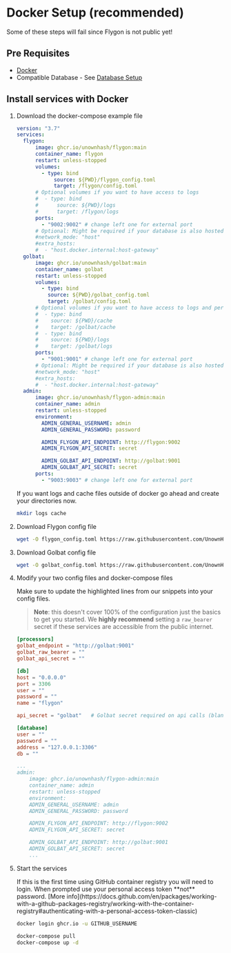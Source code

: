 
# Docker Setup (recommended)

<Callout type="warning" emoji="⚠️">
  Some of these steps will fail since Flygon is not public yet!
</Callout>

## Pre Requisites

- [Docker](https://docs.docker.com/engine/install/)
- Compatible Database - See [Database Setup](/docs/other/database)

## Install services with Docker

1. Download the docker-compose example file

    ```yml filename="docker-compose.yml"
    version: "3.7"
    services:
      flygon:
          image: ghcr.io/unownhash/flygon:main
          container_name: flygon
          restart: unless-stopped
          volumes:
            - type: bind
                source: ${PWD}/flygon_config.toml
                target: /flygon/config.toml
          # Optional volumes if you want to have access to logs
          #  - type: bind
          #      source: ${PWD}/logs
          #      target: /flygon/logs
          ports:
            - "9002:9002" # change left one for external port
          # Optional: Might be required if your database is also hosted in docker
          #network_mode: "host"
          #extra_hosts:
          #  - "host.docker.internal:host-gateway"
      golbat:
          image: ghcr.io/unownhash/golbat:main
          container_name: golbat
          restart: unless-stopped
          volumes:
            - type: bind
              source: ${PWD}/golbat_config.toml
              target: /golbat/config.toml
          # Optional volumes if you want to have access to logs and persist cache
          #  - type: bind
          #    source: ${PWD}/cache
          #    target: /golbat/cache
          #  - type: bind
          #    source: ${PWD}/logs
          #    target: /golbat/logs
          ports:
            - "9001:9001" # change left one for external port
          # Optional: Might be required if your database is also hosted in docker
          #network_mode: "host"
          #extra_hosts:
          #  - "host.docker.internal:host-gateway"
      admin:
          image: ghcr.io/unownhash/flygon-admin:main
          container_name: admin
          restart: unless-stopped
          environment:
            ADMIN_GENERAL_USERNAME: admin
            ADMIN_GENERAL_PASSWORD: password

            ADMIN_FLYGON_API_ENDPOINT: http://flygon:9002
            ADMIN_FLYGON_API_SECRET: secret

            ADMIN_GOLBAT_API_ENDPOINT: http://golbat:9001
            ADMIN_GOLBAT_API_SECRET: secret
          ports:
            - "9003:9003" # change left one for external port
    ```

    <Callout type="info" emoji="ℹ️">
        If you want logs and cache files outside of docker go ahead and create your directories now.

    ```sh
    mkdir logs cache
    ```

    </Callout>


1. Download Flygon config file

    ```sh
    wget -O flygon_config.toml https://raw.githubusercontent.com/UnownHash/Flygon/main/config.toml.example
    ```

1. Download Golbat config file

    ```sh
    wget -O golbat_config.toml https://raw.githubusercontent.com/UnownHash/Golbat/main/config.toml.example
    ```

1. Modify your two config files and docker-compose files

    Make sure to update the highlighted lines from our snippets into your config files.

    > **Note**: this doesn't cover 100% of the configuration just the basics to get you started. We **highly recommend** setting a `raw_bearer` secret if these services are accessible from the public internet.

    ```toml filename="flygon_config.toml" {2,4,7-11}
    [processors]
    golbat_endpoint = "http://golbat:9001"
    golbat_raw_bearer = ""
    golbat_api_secret = ""

    [db]
    host = "0.0.0.0"
    port = 3306
    user = ""
    password = ""
    name = "flygon"
    ```

    ```toml filename="golbat_config.toml" {1, 4-7}
    api_secret = "golbat"   # Golbat secret required on api calls (blank for none)

    [database]
    user = ""
    password = ""
    address = "127.0.0.1:3306"
    db = ""
    ```

    ```yml filename="docker-compose.yml" {7,8,11,14}
    ...
    admin:
        image: ghcr.io/unownhash/flygon-admin:main
        container_name: admin
        restart: unless-stopped
        environment:
        ADMIN_GENERAL_USERNAME: admin
        ADMIN_GENERAL_PASSWORD: password

        ADMIN_FLYGON_API_ENDPOINT: http://flygon:9002
        ADMIN_FLYGON_API_SECRET: secret

        ADMIN_GOLBAT_API_ENDPOINT: http://golbat:9001
        ADMIN_GOLBAT_API_SECRET: secret
        ...
    ```

1. Start the services

    <Callout type="info" emoji="ℹ️">
        If this is the first time using GitHub container registry you will need to login. When prompted use your personal access token **not** password. [More info](https://docs.github.com/en/packages/working-with-a-github-packages-registry/working-with-the-container-registry#authenticating-with-a-personal-access-token-classic)

    ```sh
    docker login ghcr.io -u GITHUB_USERNAME
    ```

    </Callout>

    ```sh
    docker-compose pull
    docker-compose up -d
    ```
